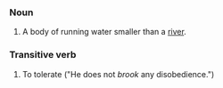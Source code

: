 ===Noun===

# A body of running water smaller than a [[river]].

===Transitive verb===

# To tolerate ("He does not ''brook'' any disobedience.")